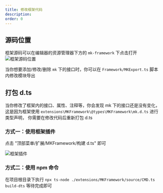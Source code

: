 ```yaml
---
title: 修改框架代码
description:
order: 0
---
```


## 源码位置

框架源码可以在编辑器的资源管理器下方的 `mk-framework` 下点击打开
![框架源码位置](/docs/396b4df5-5a24-4a8e-8dfd-022c83d3590d.png)

当你想要添加/修改/删除 `mk` 下的接口时，你可以在 `Framework/MKExport.ts` 脚本内修改模块导出

## 打包 d.ts

当你修改了框架内的接口、属性、注释等，你会发现 mk 下的接口还是没有变化，这是因为框架使用 `extensions\MKFramework\@types\MKFramework\mk.d.ts` 进行类型声明，
你需要在修改代码后重新打包 d.ts

### 方式一：使用框架插件

点击 "顶部菜单/扩展/MKFramework/构建 d.ts" 即可

![框架插件](/docs/QQ_1757407141721.png)

### 方式二：使用 npm 命令

在项目根目录下执行 `npx ts-node ./extensions/MKFramework/source/CMD.ts build-dts` 等待完成即可
